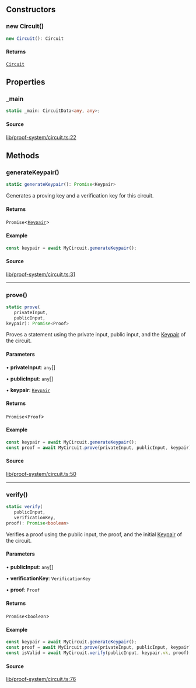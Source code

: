 ## Constructors

### new Circuit()

```ts
new Circuit(): Circuit
```

#### Returns

[`Circuit`](Circuit.mdx)

## Properties

### \_main

```ts
static _main: CircuitData<any, any>;
```

#### Source

[lib/proof-system/circuit.ts:22](https://github.com/o1-labs/o1js/blob/ccbd5fd4525adaf6c1f07bef7847d7bac67c71b5/src/lib/proof-system/circuit.ts#L22)

## Methods

### generateKeypair()

```ts
static generateKeypair(): Promise<Keypair>
```

Generates a proving key and a verification key for this circuit.

#### Returns

`Promise`\<[`Keypair`](Keypair.mdx)\>

#### Example

```ts
const keypair = await MyCircuit.generateKeypair();
```

#### Source

[lib/proof-system/circuit.ts:31](https://github.com/o1-labs/o1js/blob/ccbd5fd4525adaf6c1f07bef7847d7bac67c71b5/src/lib/proof-system/circuit.ts#L31)

***

### prove()

```ts
static prove(
   privateInput, 
   publicInput, 
keypair): Promise<Proof>
```

Proves a statement using the private input, public input, and the [Keypair](Keypair.mdx) of the circuit.

#### Parameters

• **privateInput**: `any`[]

• **publicInput**: `any`[]

• **keypair**: [`Keypair`](Keypair.mdx)

#### Returns

`Promise`\<`Proof`\>

#### Example

```ts
const keypair = await MyCircuit.generateKeypair();
const proof = await MyCircuit.prove(privateInput, publicInput, keypair);
```

#### Source

[lib/proof-system/circuit.ts:50](https://github.com/o1-labs/o1js/blob/ccbd5fd4525adaf6c1f07bef7847d7bac67c71b5/src/lib/proof-system/circuit.ts#L50)

***

### verify()

```ts
static verify(
   publicInput, 
   verificationKey, 
proof): Promise<boolean>
```

Verifies a proof using the public input, the proof, and the initial [Keypair](Keypair.mdx) of the circuit.

#### Parameters

• **publicInput**: `any`[]

• **verificationKey**: `VerificationKey`

• **proof**: `Proof`

#### Returns

`Promise`\<`boolean`\>

#### Example

```ts
const keypair = await MyCircuit.generateKeypair();
const proof = await MyCircuit.prove(privateInput, publicInput, keypair);
const isValid = await MyCircuit.verify(publicInput, keypair.vk, proof);
```

#### Source

[lib/proof-system/circuit.ts:76](https://github.com/o1-labs/o1js/blob/ccbd5fd4525adaf6c1f07bef7847d7bac67c71b5/src/lib/proof-system/circuit.ts#L76)
